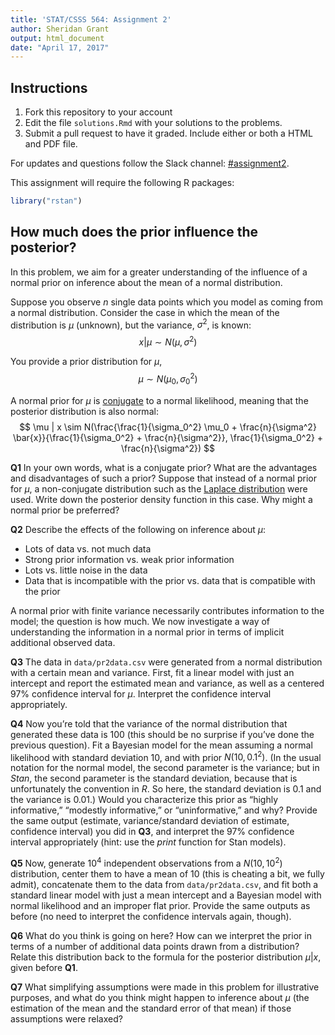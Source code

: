 ```yaml
---
title: 'STAT/CSSS 564: Assignment 2'
author: Sheridan Grant
output: html_document
date: "April 17, 2017"
---
```


## Instructions

1. Fork this repository to your account
2. Edit the file `solutions.Rmd` with your solutions to the problems.
3. Submit a pull request to have it graded. Include either or both a HTML and PDF file.

For updates and questions follow the Slack channel: [#assignment2](https://uwcsss564.slack.com/messages/C516ETYBY).

This assignment will require the following R packages:
```r
library("rstan")
```

## How much does the prior influence the posterior?

In this problem, we aim for a greater understanding of the influence of a normal prior on inference about the mean of a normal distribution.

Suppose you observe $n$ single data points which you model as coming from a normal distribution. Consider the case in which the mean of the distribution is $\mu$ (unknown), but the variance, $\sigma^2$, is known:
$$
x | \mu \sim N(\mu, \sigma^2)
$$

You provide a prior distribution for $\mu$,
$$
\mu \sim N(\mu_0, \sigma_0^2)
$$

A normal prior for $\mu$ is [conjugate](https://en.wikipedia.org/wiki/Conjugate_prior) to a normal likelihood, meaning that the posterior distribution is also normal:
$$
\mu | x \sim N(\frac{\frac{1}{\sigma_0^2} \mu_0 + \frac{n}{\sigma^2} \bar{x}}{\frac{1}{\sigma_0^2} + \frac{n}{\sigma^2}}, \frac{1}{\sigma_0^2} + \frac{n}{\sigma^2})
$$

**Q1** In your own words, what is a conjugate prior? What are the advantages and disadvantages of such a prior?
Suppose that instead of a normal prior for $\mu$, a non-conjugate distribution such as the [Laplace distribution](https://en.wikipedia.org/wiki/Laplace_distribution) were used. Write down the posterior density function in this case. Why might a normal prior be preferred?

**Q2** Describe the effects of the following on inference about $\mu$:

* Lots of data vs. not much data
* Strong prior information vs. weak prior information
* Lots vs. little noise in the data
* Data that is incompatible with the prior vs. data that is compatible with the prior

A normal prior with finite variance necessarily contributes information to the model; the question is how much. We now investigate a way of understanding the information in a normal prior in terms of implicit additional observed data.

**Q3** The data in `data/pr2data.csv` were generated from a normal distribution with a certain mean and variance. First, fit a linear model with just an intercept and report the estimated mean and variance, as well as a centered 97% confidence interval for $\mu$. Interpret the confidence interval appropriately.

**Q4** Now you're told that the variance of the normal distribution that generated these data is 100 (this should be no surprise if you've done the previous question). Fit a Bayesian model for the mean assuming a normal likelihood with standard deviation 10, and with prior $N(10, 0.1^2)$. (In the usual notation for the normal model, the second parameter is the variance; but in *Stan*, the second parameter is the standard deviation, because that is unfortunately the convention in *R*. So here, the standard deviation is $0.1$ and the variance is $0.01$.) Would you characterize this prior as "highly informative," "modestly informative," or "uninformative," and why? Provide the same output (estimate, variance/standard deviation of estimate, confidence interval) you did in **Q3**, and interpret the 97% confidence interval appropriately (hint: use the *print* function for Stan models).

**Q5** Now, generate $10^4$ independent observations from a $N(10, 10^2)$ distribution, center them to have a mean of 10 (this is cheating a bit, we fully admit), concatenate them to the data from `data/pr2data.csv`, and fit both a standard linear model with just a mean intercept and a Bayesian model with normal likelihood and an improper flat prior. Provide the same outputs as before (no need to interpret the confidence intervals again, though).

**Q6** What do you think is going on here? How can we interpret the prior in terms of a number of additional data points drawn from a distribution? Relate this distribution back to the formula for the posterior distribution $\mu | x$, given before **Q1**. 

**Q7** What simplifying assumptions were made in this problem for illustrative purposes, and what do you think might happen to inference about $\mu$ (the estimation of the mean and the standard error of that mean) if those assumptions were relaxed?
